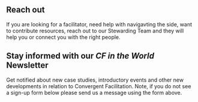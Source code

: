 

## Reach out 

If you are looking for a facilitator, need help with navigavting the side, want to contribute resources, reach out to our Stewarding Team and they will help you or connect you with the right people.

<App/>

## Stay informed with our *CF in the World* Newsletter

Get notified about new case studies, introductory events and other new developments in relation to Convergent Facilitation. Note, if you do not see a sign-up form below please send us a message using the form above.

<ConstantContactForm/>

